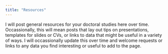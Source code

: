 ```yaml
---
title: "Resources"
---
```


I will post general resources for your doctoral studies here over time. Occassionally, this will mean posts that lay out tips on presentations, templates for slides or CVs, or links to data that might be useful in a variety of ways. I will occassionally update this over time and welcome requests or links to any data you find interesting or useful to add to the page.